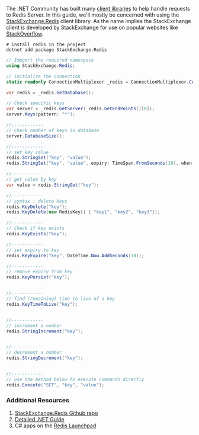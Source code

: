 The .NET Community has built many [client libraries](https://redis.io/clients#c-sharp) to help handle requests to Redis Server. In this guide, we'll mostly be concerned with using the [StackExchange.Redis](https://github.com/StackExchange/StackExchange.Redis) client library. As the name implies the StackExchange client is developed by StackExchange for use on popular websites like [StackOverflow](https://stackoverflow.com/).

```shell
# install redis in the project
dotnet add package StackExchange.Redis
```

```csharp
// Impport the required namespace
using StackExchange.Redis;

// Initialize the connection
static readonly ConnectionMultiplexer _redis = ConnectionMultiplexer.Connect("localhost:6379");
```

```csharp
var redis = _redis.GetDatabase();

// Check specific keys
var server = _redis.GetServer(_redis.GetEndPoints()[0]);
server.Keys(pattern: "*");

//------------
// Check number of keys in database
server.DatabaseSize();

//------------
// set key value
redis.StringSet("key", "value");
redis.StringSet("key", "value", expiry: TimeSpan.FromSeconds(10), when: When.NotExists);

//------------
// get value by key
var value = redis.StringGet("key");

//------------
// syntax : delete keys
redis.KeyDelete("key");
redis.KeyDelete(new RedisKey[] { "key1", "key2", "key3"});

//------------
// Check if key exists
redis.KeyExists("key");

//------------
// set expiry to key
redis.KeyExpire("key", DateTime.Now.AddSeconds(30));

//------------
// remove expiry from key
redis.KeyPersist("key");


//------------
// find (remaining) time to live of a key
redis.KeyTimeToLive("key");


//------------
// increment a number
redis.StringIncrement("key");


//------------
// decrement a number
redis.StringDecrement("key");


//------------
// use the method below to execute commands directly
redis.Execute("SET", "key", "value");
```

### Additional Resources

1. [StackExchange.Redis Github repo](https://github.com/StackExchange/StackExchange.Redis)
1. [Detailed .NET Guide](/develop/dotnet)
1. C# apps on the [Redis Launchpad](https://launchpad.redis.com/)
